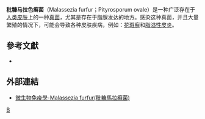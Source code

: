 {{Speciesbox
| taxon = Malassezia furfur
| image = Malassezia_furfur_in_skin_scale_from_a_patient_with_tinea_versicolor_PHIL_3938_lores.jpg
| image_caption = 放大花斑癣病患皮屑所看到的'''''秕糠马拉癣菌'''''
}}

'''秕糠马拉色癣菌'''（Malassezia furfur；Pityrosporum ovale）是一种广泛存在于[[人类皮肤|人类皮肤]]上的一种[[真菌|真菌]]，尤其是存在于脂腺发达的地方。感染这种真菌，并且大量繁殖的情况下，可能会导致各种皮肤疾病，例如：[[花斑癣|花斑癣]]和[[脂溢性皮炎|脂溢性皮炎]]。

==參考文獻==
{{refbegin}}
*{{cite book|last=Larone|first=D.H.|title=Medically Important Fungi: A Guide to Identification|url=https://archive.org/details/medicallyimporta0000laro|edition=4|year=2002|isbn=1-55581-172-8|ref=harv}}
{{refend}}

==外部連結==
*[http://smallcollation.blogspot.com/2013/01/malassezia-furfur.html 微生物免疫學-Malassezia furfur(秕糠馬拉癬菌)] {{Wayback|url=http://smallcollation.blogspot.com/2013/01/malassezia-furfur.html |date=20141205224914 }}

{{Mycoses}}
{{Taxonbar|from=Q311343}}
{{Basidiomycota-stub}}

[[Category:致病真菌|B]]